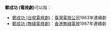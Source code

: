 '''鄭成功 (電視劇)'''可以指：
*[[鄭成功_(台視電視劇)|鄭成功 (台視電視劇)]]：[[臺灣電視公司|臺灣電視公司]]1963年連續劇
*[[鄭成功_(無綫電視劇)|鄭成功 (無綫電視劇)]]：[[香港無綫電視|香港無綫電視]]1987年連續劇
{{Disambig|Z鄭|cat=三字作品消歧義}}